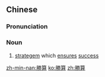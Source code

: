 ==Chinese==
{{zh-forms|s=胜算}}

===Pronunciation===
{{zh-pron
|m=shèngsuàn
|c=sing3 syun3
|mn=sèng-soàn
|cat=n
}}

===Noun===
{{zh-noun}}

# {{lb|zh|formal}} [[strategem]] which [[ensure]]s [[success]]

[[zh-min-nan:勝算]]
[[ko:勝算]]
[[zh:勝算]]